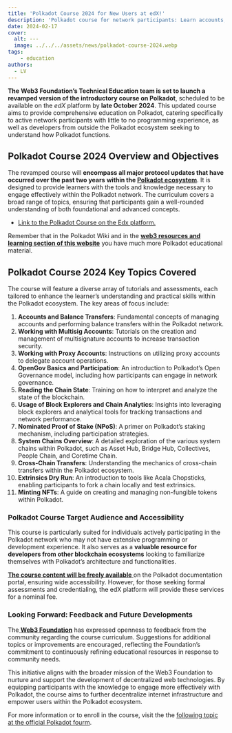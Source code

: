 ```yaml
---
title: 'Polkadot Course 2024 for New Users at edX!'
description: 'Polkadot course for network participants: Learn accounts, governance, staking, cross-chain transfers, and more. Launching October 2024.'
date: 2024-02-17
cover:
  alt: ---
  image: ../../../assets/news/polkadot-course-2024.webp
tags: 
    - education
authors:
  - LV
---
```

**The** **Web3 Foundation’s Technical Education team is set to launch a revamped version of the introductory course on Polkadot**, scheduled to be available on the *edX* platform by **late October 2024**. This updated course aims to provide comprehensive education on Polkadot, catering specifically to active network participants with little to no programming experience, as well as developers from outside the Polkadot ecosystem seeking to understand how Polkadot functions.

**Polkadot Course 2024 Overview and Objectives**
------------------------------------------------

The revamped course will **encompass all major protocol updates that have occurred over the past two years** **within the [Polkadot ecosystem](https://dablock.com/ecosystem/)**. It is designed to provide learners with the tools and knowledge necessary to engage effectively within the Polkadot network. The curriculum covers a broad range of topics, ensuring that participants gain a well-rounded understanding of both foundational and advanced concepts.

- [Link to the Polkadot Course on the Edx platform.](https://www.edx.org/learn/computer-programming/web3-foundation-introduction-to-polkadot)

Remember that in the Polkadot Wiki and in the [**web3 resources and learning section of this website**](https://dablock.com/web3-learn/) you have much more Polkadot educational material.

**Polkadot Course 2024 Key Topics Covered**
-------------------------------------------

The course will feature a diverse array of tutorials and assessments, each tailored to enhance the learner’s understanding and practical skills within the Polkadot ecosystem. The key areas of focus include:

1. **Accounts and Balance Transfers**: Fundamental concepts of managing accounts and performing balance transfers within the Polkadot network.
2. **Working with Multisig Accounts**: Tutorials on the creation and management of multisignature accounts to increase transaction security.
3. **Working with Proxy Accounts**: Instructions on utilizing proxy accounts to delegate account operations.
4. **OpenGov Basics and Participation**: An introduction to Polkadot’s Open Governance model, including how participants can engage in network governance.
5. **Reading the Chain State**: Training on how to interpret and analyze the state of the blockchain.
6. **Usage of Block Explorers and Chain Analytics**: Insights into leveraging block explorers and analytical tools for tracking transactions and network performance.
7. **Nominated Proof of Stake (NPoS)**: A primer on Polkadot’s staking mechanism, including participation strategies.
8. **System Chains Overview**: A detailed exploration of the various system chains within Polkadot, such as Asset Hub, Bridge Hub, Collectives, People Chain, and Coretime Chain.
9. **Cross-Chain Transfers**: Understanding the mechanics of cross-chain transfers within the Polkadot ecosystem.
10. **Extrinsics Dry Run**: An introduction to tools like Acala Chopsticks, enabling participants to fork a chain locally and test extrinsics.
11. **Minting NFTs**: A guide on creating and managing non-fungible tokens within Polkadot.

### **Polkadot Course Target Audience and Accessibility**

This course is particularly suited for individuals actively participating in the Polkadot network who may not have extensive programming or development experience. It also serves as a **valuable resource for developers from other blockchain ecosystems** looking to familiarize themselves with Polkadot’s architecture and functionalities.

[**The course content will be freely available** ](https://www.edx.org/learn/computer-programming/web3-foundation-introduction-to-polkadot?webview=false&campaign=Introduction+to+Polkadot&source=edx&product_category=course&placement_url=https%3A%2F%2Fwww.edx.org%2Fschool%2Fweb3x)on the Polkadot documentation portal, ensuring wide accessibility. However, for those seeking formal assessments and credentialing, the edX platform will provide these services for a nominal fee.

### **Looking Forward: Feedback and Future Developments**

The[ **Web3 Foundation**](https://dablock.com/ecosystem/web3-foundation/) has expressed openness to feedback from the community regarding the course curriculum. Suggestions for additional topics or improvements are encouraged, reflecting the Foundation’s commitment to continuously refining educational resources in response to community needs.

This initiative aligns with the broader mission of the Web3 Foundation to nurture and support the development of decentralized web technologies. By equipping participants with the knowledge to engage more effectively with Polkadot, the course aims to further decentralize internet infrastructure and empower users within the Polkadot ecosystem.

For more information or to enroll in the course, visit the the [following topic at the official Polkadot fourm](https://forum.polkadot.network/t/polkadot-education-for-active-network-participants/9252).